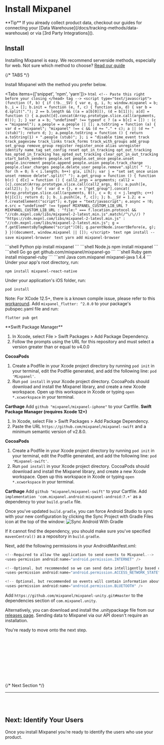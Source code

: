 # Install Mixpanel




<Callout type="info" emoji>
  **Tip** If you already collect product data, checkout our guides for connecting your [Data Warehouse](/docs/tracking-methods/data-warehouse) or via [3rd Party Integrations]().
</Callout>

## Install

Installing Mixpanel is easy. We recommend serverside methods, especially for web. Not sure which method to choose? [Read our guide](/docs/tracking-method/choosing-the-right-method)


{/* TABS */}

<ExtendedTabs urlParam="sdk" urlToItemsMap={dataItems}>

<Tab>

Install Mixpanel with the method you prefer below.

<Tabs items={['snippet', 'npm', 'yarn']}>
	<Tab>
	```html
	<!-- Paste this right before your closing </head> tag -->
	<script type="text/javascript">
	  (function (f, b) { if (!b.__SV) { var e, g, i, h; window.mixpanel = b; b._i = []; b.init = function (e, f, c) { function g(a, d) { var b = d.split("."); 2 == b.length && ((a = a[b[0]]), (d = b[1])); a[d] = function () { a.push([d].concat(Array.prototype.slice.call(arguments, 0))); }; } var a = b; "undefined" !== typeof c ? (a = b[c] = []) : (c = "mixpanel"); a.people = a.people || []; a.toString = function (a) { var d = "mixpanel"; "mixpanel" !== c && (d += "." + c); a || (d += " (stub)"); return d; }; a.people.toString = function () { return a.toString(1) + ".people (stub)"; }; i = "disable time_event track track_pageview track_links track_forms track_with_groups add_group set_group remove_group register register_once alias unregister identify name_tag set_config reset opt_in_tracking opt_out_tracking has_opted_in_tracking has_opted_out_tracking clear_opt_in_out_tracking start_batch_senders people.set people.set_once people.unset people.increment people.append people.union people.track_charge people.clear_charges people.delete_user people.remove".split( " "); for (h = 0; h < i.length; h++) g(a, i[h]); var j = "set set_once union unset remove delete".split(" "); a.get_group = function () { function b(c) { d[c] = function () { call2_args = arguments; call2 = [c].concat(Array.prototype.slice.call(call2_args, 0)); a.push([e, call2]); }; } for ( var d = {}, e = ["get_group"].concat( Array.prototype.slice.call(arguments, 0)), c = 0; c < j.length; c++) b(j[c]); return d; }; b._i.push([e, f, c]); }; b.__SV = 1.2; e = f.createElement("script"); e.type = "text/javascript"; e.async = !0; e.src = "undefined" !== typeof MIXPANEL_CUSTOM_LIB_URL ? MIXPANEL_CUSTOM_LIB_URL : "file:" === f.location.protocol && "//cdn.mxpnl.com/libs/mixpanel-2-latest.min.js".match(/^\/\//) ? "https://cdn.mxpnl.com/libs/mixpanel-2-latest.min.js" : "//cdn.mxpnl.com/libs/mixpanel-2-latest.min.js"; g = f.getElementsByTagName("script")[0]; g.parentNode.insertBefore(e, g); } })(document, window.mixpanel || []);
	</script>
	```
	</Tab>
	<Tab>
	```text
	npm install --save mixpanel-browser
	```
	</Tab>
	<Tab>
	```text
	yarn add mixpanel-browser
	```
	</Tab>
</Tabs>
</Tab>

<Tab>
```shell Python
pip install mixpanel
```
</Tab>

<Tab>
```shell Node.js
npm install mixpanel
```
</Tab>

<Tab>
```shell Go
go get github.com/mixpanel/mixpanel-go
```
</Tab>
<Tab>
```shell Ruby
gem install mixpanel-ruby
```
</Tab>
<Tab>
```xml Java
<!--Include the following in your project's pom.xml-->
<dependency>
  <groupId>com.mixpanel</groupId>
  <artifactId>mixpanel-java</artifactId>
  <version>1.4.4</version>
</dependency>
```
</Tab>
<Tab>
Under your app's root directory, run:

```
npm install mixpanel-react-native
```

Under your application's iOS folder, run:

```
pod install
```

Note: For XCode 12.5+, there is a known compile issue, please refer to this [workaround](https://github.com/mixpanel/mixpanel-react-native/issues/43#issuecomment-829599732).
</Tab>
<Tab>
Add `mixpanel_flutter: ^2.0.0` to your package's pubspec.yaml file and run:

```
flutter pub get
```

</Tab>
<Tab>
**Swift Package Manager**

1.  In Xcode, select File > Swift Packages > Add Package Dependency.
2.  Follow the prompts using the URL for this repository and must select a version greater than or equal to v4.0.0

**CocoaPods**

1. Create a Podfile in your Xcode project directory by running `pod init` in your terminal, edit the Podfile generated, and add the following line: `pod 'Mixpanel'`.
2. Run `pod install` in your Xcode project directory. CocoaPods should download and install the Mixpanel library, and create a new Xcode workspace. Open up this workspace in Xcode or typing `open *.xcworkspace` in your terminal.

**Carthage**
Add `github "mixpanel/mixpanel-iphone"` to your Cartfile.
</Tab>
<Tab>
**Swift Package Manager (requires Xcode 12+)**

1. In Xcode, select File > Swift Packages > Add Package Dependency.
2. Paste the URL `https://github.com/mixpanel/mixpanel-swift` and a minimum semantic version of v2.8.0.

**CocoaPods**

1. Create a Podfile in your Xcode project directory by running `pod init` in your terminal, edit the Podfile generated, and add the following line: `pod 'Mixpanel-swift'`.
2. Run `pod install` in your Xcode project directory. CocoaPods should download and install the Mixpanel library, and create a new Xcode workspace. Open up this workspace in Xcode or typing `open *.xcworkspace` in your terminal.

**Carthage**
Add `github "mixpanel/mixpanel-swift"` to your Cartfile.
</Tab>
<Tab>
Add `implementation 'com.mixpanel.android:mixpanel-android:7.+'` as a dependency to your `build.gradle` file.

Once you've updated `build.gradle`, you can force Android Studio to sync with your new configuration by clicking the Sync Project with Gradle Files icon at the top of the window:
![Sync Android With Gradle](https://storage.googleapis.com/cdn-mxpnl-com/static/readme/android-sync-gradle.png)

If it cannot find the dependency, you should make sure you've specified `mavenCentral()` as a repository in `build.gradle`.

Next, add the following permissions in your AndroidManifest.xml:

```java
<!--Required to allow the application to send events to Mixpanel.-->
<uses-permission android:name="android.permission.INTERNET" />

<!--Optional, but recommended so we can send data intelligently based on network conditions -->
<uses-permission android:name="android.permission.ACCESS_NETWORK_STATE" />

<!-- Optional, but recommended so events will contain information about bluetooth state-->
<uses-permission android:name="android.permission.BLUETOOTH" />
```
</Tab>
<Tab>

Add `https://github.com/mixpanel/mixpanel-unity.git#master` to the dependencies section of `com.mixpanel.unity`.

Alternatively, you can download and install the .unitypackage file from our [releases page](https://github.com/mixpanel/mixpanel-unity/releases).
</Tab>
<Tab>
Sending data to Mixpanel via our API doesn't require an installation. 

You're ready to move onto the next step.
</Tab>
</ExtendedTabs>


<br></br><br></br><br></br><br></br>

{/* Next Section */}

<hr></hr>
<br></br>




<div class="bg-base100 p-5 rounded-xl">
    <h2 class="text-2xl font-medium mb-2 color:bg-purple200">Next: Identify Your Users</h2>
    <p>Once you install Mixpanel you’re ready to identify the users who use your product.</p>
    <br></br>
    <ExtendedButton title="Identify Your Users" link="/docs/quickstart/identify-users/"></ExtendedButton>
</div>